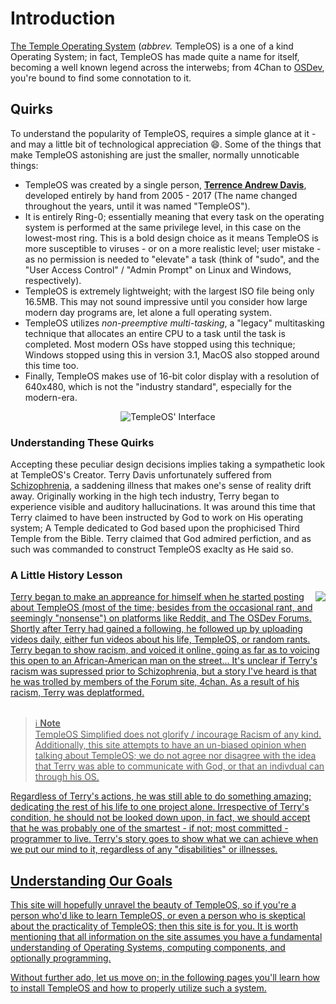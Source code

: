 # Introduction
[The Temple Operating System](https://www.templeos.org/) (*abbrev.* TempleOS) is a one of a kind Operating System; in fact, TempleOS has made quite a name for itself, becoming a well known legend across the interwebs; from 4Chan to [OSDev](https://wiki.osdev.org/Notable_Projects), you're bound to find some connotation to it.
<!--
DEV NOTE HERE!
If you ever would like to use <br> just make sure to make a close tag like this:
<br></br>
Otherwise you'll recieve errors; it's just something dumb with React.
-->

## Quirks
To understand the popularity of TempleOS, requires a simple glance at it - and may a little bit of technological appreciation 😄. Some of the things that make TempleOS astonishing are just the smaller, normally unnoticable things:
* TempleOS was created by a single person, [**Terrence Andrew Davis**](https://www.youtube.com/watch?v=UCgoxQCf5Jg), developed entirely by hand from 2005 - 2017 (The name changed throughout the years, until it was named "TempleOS").
* It is entirely Ring-0; essentially meaning that every task on the operating system is performed at the same privilege level, in this case on the lowest-most ring. This is a bold design choice as it means TempleOS is more susceptible to viruses - or on a more realistic level; user mistake - as no permission is needed to "elevate" a task (think of "sudo", and the "User Access Control" / "Admin Prompt" on Linux and Windows, respectively).
* TempleOS is extremely lightweight; with the largest ISO file being only 16.5MB. This may not sound impressive until you consider how large modern day programs are, let alone a full operating system.
* TempleOS utilizes *non-preemptive multi-tasking*, a "legacy" multitasking technique that allocates an entire CPU to a task until the task is completed. Most modern OSs have stopped using this technique; Windows stopped using this in version 3.1, MacOS also stopped around this time too.
* Finally, TempleOS makes use of 16-bit color display with a resolution of 640x480, which is not the "industry standard", especially for the modern-era.
<p align="center">
   <img src="/screenshots/templeos.png" alt="TempleOS' Interface" /> 
</p>


### Understanding These Quirks
Accepting these peculiar design decisions implies taking a sympathetic look at TempleOS's Creator. Terry Davis unfortunately suffered from [Schizophrenia](https://www.mayoclinic.org/diseases-conditions/schizophrenia/symptoms-causes/syc-20354443), a saddening illness that makes one's sense of reality drift away. Originally working in the high tech industry, Terry began to experience visible and auditory hallucinations. It was around this time that Terry claimed to have been instructed by God to work on His operating system; A Temple dedicated to God based upon the prophicised Third Temple from the Bible. Terry claimed that God admired perfiction, and as such was commanded to construct TempleOS exaclty as He said so.   

### A Little History Lesson
<!--
This here allows us to have text beside our image :)
-->
<div class="doc-left"><a href="https://templeos.org/" imageanchor="1"/><img align="right" src="/img/youngterry.jpg" border="0"/>
Terry began to make an appreance for himself when he started posting about TempleOS (most of the time; besides from the occasional rant, and seemingly "nonsense") on platforms like Reddit, and The OSDev Forums. Shortly after Terry had gained a following, he followed up by uploading videos daily, either fun videos about his life, TempleOS, or random rants. Terry began to show racism, and voiced it online, going as far as to voicing this open to an African-American man on the street... It's unclear if Terry's racism was supressed prior to Schizophrenia, but a story I've heard is that he was trolled by members of the Forum site, 4chan. As a result of his racism, Terry was deplatformed.
</div>
<br/>

> ℹ️  **Note** <br/>
> TempleOS Simplified does not glorify / incourage Racism of any kind. Additionally, this site attempts to have an un-biased opinion when talking about TempleOS; we do not agree nor disagree with the idea that Terry was able to communicate with God, or that an indivdual can through his OS.

Regardless of Terry's actions, he was still able to do something amazing; dedicating the rest of his life to one project alone. Irrespective of Terry's condition, he should not be looked down upon, in fact, we should accept that he was probably one of the smartest - if not; most committed - programmer to live. Terry's story goes to show what we can achieve when we put our mind to it, regardless of any "disabilities" or illnesses.

## Understanding Our Goals
This site will hopefully unravel the beauty of TempleOS, so if you're a person who'd like to learn TempleOS, or even a person who is skeptical about the practicality of TempleOS; then this site is for you. It is worth mentioning that all information on the site assumes you have a fundamental understanding of Operating Systems, computing components, and optionally programming.

Without further ado, let us move on; in the following pages you'll learn how to install TempleOS and how to properly utilize such a system.
